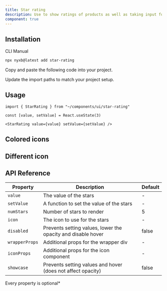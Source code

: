 ```yaml
---
title: Star rating
description: Use to show ratings of products as well as taking input for rating
component: true
---
```


<ComponentPreview 
   name="star-rating-demo"
   styleSwitch={true}
   button="copy"
   dots={false}
 />

## Installation

<Tabs defaultValue="cli">

<TabsList>
  <TabsTrigger value="cli">CLI</TabsTrigger>
  <TabsTrigger value="manual">Manual</TabsTrigger>
</TabsList>
<TabsContent value="cli">

```bash
npx nyxb@latest add star-rating
```

</TabsContent>

<TabsContent value="manual">

<Steps>

<Step>Copy and paste the following code into your project.</Step>

<ComponentSource name="star-rating" />

<Step>Update the import paths to match your project setup.</Step>

</Steps>

</TabsContent>

</Tabs>

## Usage

```tsx
import { StarRating } from "~/components/ui/star-rating"
```

```tsx
const [value, setValue] = React.useState(3)

<StarRating value={value} setValue={setValue} />
```

## Colored icons

<ComponentPreview 
   name="star-rating-colored"
   styleSwitch={true}
   button="copy"
   dots={false}
 />

## Different icon

<ComponentPreview 
   name="star-rating-icon"
   styleSwitch={true}
   button="copy"
   dots={false}
 />

## API Reference

| Property       | Description                                                  | Default |
| -------------- | ------------------------------------------------------------ | ------- |
| `value`        | The value of the stars                                       | -       |
| `setValue`     | A function to set the value of the stars                     | -       |
| `numStars`     | Number of stars to render                                    | 5       |
| `icon`         | The icon to use for the stars                                | -       |
| `disabled`     | Prevents setting values, lower the opacity and disable hover | false   |
| `wrapperProps` | Additional props for the wrapper div                         | -       |
| `iconProps`    | Additional props for the icon component                      | -       |
| `showcase`     | Prevents setting values and hover (does not affect opacity)  | false   |

Every property is optional\*
